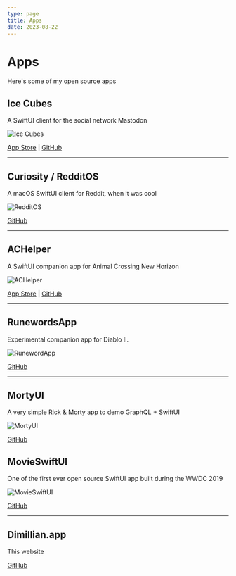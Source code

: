 ```yaml
---
type: page
title: Apps
date: 2023-08-22
---
```


# Apps

Here's some of my open source apps

## Ice Cubes

A SwiftUI client for the social network Mastodon

![Ice Cubes](/images/icecubes.png)

[App Store](https://apps.apple.com/us/app/ice-cubes-for-mastodon/id6444915884) | [GitHub](https://github.com/Dimillian/IceCubesApp)

---

## Curiosity / RedditOS

A macOS SwiftUI client for Reddit, when it was cool

![RedditOS](/images/redditos.png)

[GitHub](https://github.com/Dimillian/RedditOS)

---

## ACHelper

A SwiftUI companion app for Animal Crossing New Horizon

![ACHelper](/images/achelper.png)

[App Store](https://apps.apple.com/us/app/ac-helper/id1508764244?ls=1) | [GitHub](https://github.com/Dimillian/ACHNBrowserUI)

---

## RunewordsApp

Experimental companion app for Diablo II.

![RunewordApp](/images/runewordapp.png)

[GitHub](https://github.com/Dimillian/RunewordsApp)

---

## MortyUI

A very simple Rick & Morty app to demo GraphQL + SwiftUI

![MortyUI](/images/mortyui.png)

[GitHub](https://github.com/Dimillian/MortyUI)

## MovieSwiftUI

One of the first ever open source SwiftUI app built during the WWDC 2019

![MovieSwiftUI](/images/movieswiftui.png)

[GitHub](https://github.com/Dimillian/MovieSwiftUI)

---

## Dimillian.app

This website

[GitHub](https://github.com/Dimillian/dimillian.app)
